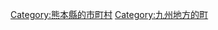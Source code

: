 {{Commonscat|Kosa, Kumamoto}}
{{Catmore}}

{{DEFAULTSORT:Kosa}}
[[Category:熊本縣的市町村|Category:熊本縣的市町村]]
[[Category:九州地方的町|Category:九州地方的町]]